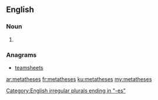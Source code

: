 ==English==

===Noun===
{{head|en|noun plural form}}

# {{plural of|metathesis|lang=en}}

===Anagrams===
* [[teamsheets#English|teamsheets]]

[[Category:English irregular plurals ending in "-es"]]

[[ar:metatheses]]
[[fr:metatheses]]
[[ku:metatheses]]
[[my:metatheses]]